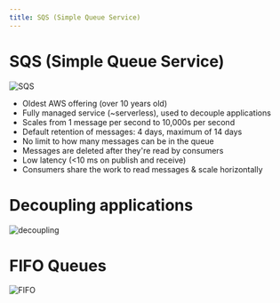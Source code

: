 ```yaml
---
title: SQS (Simple Queue Service)
---
```


# SQS (Simple Queue Service)

![SQS](./SQS.png)

- Oldest AWS offering (over 10 years old)
- Fully managed service (~serverless), used to decouple applications
- Scales from 1 message per second to 10,000s per second
- Default retention of messages: 4 days, maximum of 14 days
- No limit to how many messages can be in the queue
- Messages are deleted after they're read by consumers
- Low latency (&lt;10 ms on publish and receive)
- Consumers share the work to read messages & scale horizontally

# Decoupling applications
![decoupling](./decoupling-example.png)

# FIFO Queues
![FIFO](./FIFO-queue.png)
